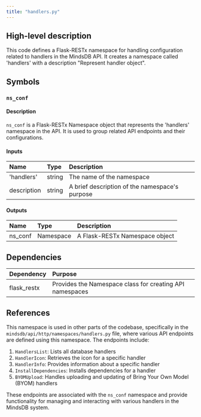 ```yaml
---
title: "handlers.py"
---
```


## High-level description
This code defines a Flask-RESTx namespace for handling configuration related to handlers in the MindsDB API. It creates a namespace called 'handlers' with a description "Represent handler object".

## Symbols

### `ns_conf`
#### Description
`ns_conf` is a Flask-RESTx Namespace object that represents the 'handlers' namespace in the API. It is used to group related API endpoints and their configurations.

#### Inputs
| Name | Type | Description |
|:-----|:-----|:------------|
| 'handlers' | string | The name of the namespace |
| description | string | A brief description of the namespace's purpose |

#### Outputs
| Name | Type | Description |
|:-----|:-----|:------------|
| ns_conf | Namespace | A Flask-RESTx Namespace object |

## Dependencies
| Dependency | Purpose |
|:-----------|:--------|
| flask_restx | Provides the Namespace class for creating API namespaces |

## References
This namespace is used in other parts of the codebase, specifically in the `mindsdb/api/http/namespaces/handlers.py` file, where various API endpoints are defined using this namespace. The endpoints include:

1. `HandlersList`: Lists all database handlers
2. `HandlerIcon`: Retrieves the icon for a specific handler
3. `HandlerInfo`: Provides information about a specific handler
4. `InstallDependencies`: Installs dependencies for a handler
5. `BYOMUpload`: Handles uploading and updating of Bring Your Own Model (BYOM) handlers

These endpoints are associated with the `ns_conf` namespace and provide functionality for managing and interacting with various handlers in the MindsDB system.
